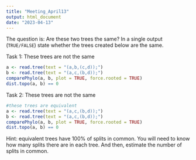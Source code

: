 ```yaml
---
title: "Meeting_April13"
output: html_document
date: "2023-04-13"
---
```


The question is: Are these two trees the same? In a single output (`TRUE/FALSE`) state whether the trees created below are the same.

Task 1: These trees are not the same

```r
a <- read.tree(text = "(a,b,(c,d));")
b <- read.tree(text = "(a,c,(b,d));")
comparePhylo(a, b, plot = TRUE, force.rooted = TRUE)
dist.topo(a, b) == 0
```

Task 2: These trees are not the same

```r
#these trees are equivalent
a <- read.tree(text = "(a,c,(b,d));")
b <- read.tree(text = "(a,c,(b,d));")
comparePhylo(a, b, plot = TRUE, force.rooted = TRUE)
dist.topo(a, b) == 0
```

Hint: equivalent trees have 100% of splits in common. You will need to know how many splits there are in each tree. And then, estimate the number of splits in common.





